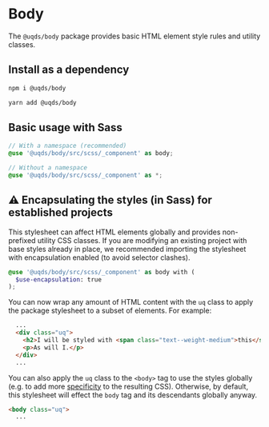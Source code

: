 
<Meta title="Components/Body/Body" />

# Body

The `@uqds/body` package provides basic HTML element style rules and utility
classes.

## Install as a dependency

```bash
npm i @uqds/body
```

```bash
yarn add @uqds/body
```

## Basic usage with Sass

```scss
// With a namespace (recommended)
@use '@uqds/body/src/scss/_component' as body;

// Without a namespace
@use '@uqds/body/src/scss/_component' as *;
```

## ⚠️ Encapsulating the styles (in Sass) for established projects

This stylesheet can affect HTML elements globally and provides non-prefixed
utility CSS classes. If you are modifying an existing project with base styles
already in place, we recommended importing the stylesheet with encapsulation
enabled (to avoid selector clashes).

```scss
@use '@uqds/body/src/scss/_component' as body with (
  $use-encapsulation: true
);
```

You can now wrap any amount of HTML content with the `uq` class to apply the
package stylesheet to a subset of elements. For example:

```html
  ...
  <div class="uq">
    <h2>I will be styled with <span class="text--weight-medium">this</span> stylesheet.</h2>
    <p>As will I.</p>
  </div>
  ...
```

You can also apply the `uq` class to the `<body>` tag to use the styles globally
(e.g. to add more [specificity](https://developer.mozilla.org/en-US/docs/Web/CSS/Specificity)
to the resulting CSS). Otherwise, by default, this stylesheet will effect the
`body` tag and its descendants globally anyway.

```html
<body class="uq">
  ...
```
